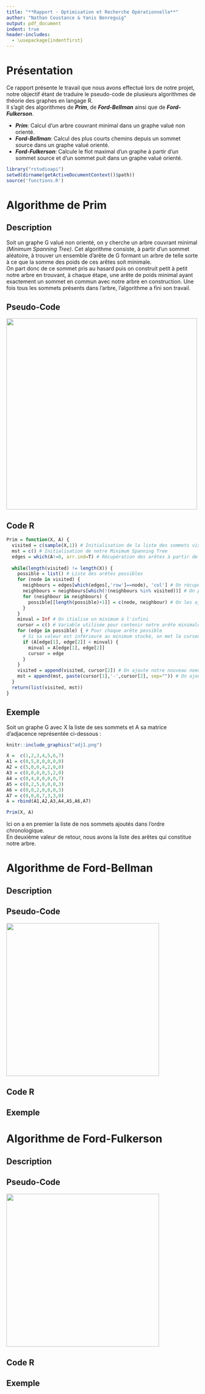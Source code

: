 ```yaml
---
title: "**Rapport - Optimisation et Recherche Opérationnelle**"
author: "Nathan Coustance & Yanis Benreguig"
output: pdf_document
indent: true
header-includes:
  - \usepackage{indentfirst}
---
```


# Présentation

Ce rapport présente le travail que nous avons effectué lors de notre projet, notre objectif étant de traduire le pseudo-code de
plusieurs algorithmes de théorie des graphes en langage R.  
Il s'agit des algorithmes de _**Prim**_,  de _**Ford-Bellman**_ ainsi que de _**Ford-Fulkerson**_.

- _**Prim**_: Calcul d'un arbre couvrant minimal dans un graphe valué non orienté.  
- _**Ford-Bellman**_: Calcul des plus courts chemins depuis un sommet source dans un graphe valué orienté.  
- _**Ford-Fulkerson**_: Calcule le flot maximal d'un graphe à partir d'un sommet source et d'un sommet puit dans un graphe valué orienté.  


\vspace{20pt}
```r
library("rstudioapi")
setwd(dirname(getActiveDocumentContext()$path))
source('functions.R')
```
\newpage
# Algorithme de Prim

## Description

Soit un graphe G valué non orienté, on y cherche un arbre couvrant minimal _(Minimum Spanning Tree)_.
Cet algorithme consiste, à partir d'un sommet aléatoire, à trouver un ensemble d'arête de G formant un arbre de telle sorte
à ce que la somme des poids de ces arêtes soit minimale.  
On part donc de ce sommet pris au hasard puis on construit petit à petit notre arbre en trouvant, à chaque étape, une arête de poids minimal
ayant exactement un sommet en commun avec notre arbre en construction. Une fois tous les sommets présents dans l'arbre, l'algorithme
a fini son travail.

## Pseudo-Code

![](prim.png){width=500}

## Code R
\footnotesize
```r
Prim = function(X, A) {
  visited = c(sample(X,1)) # Initialisation de la liste des sommets visités par un sommet pris au hasard
  mst = c() # Initialisation de notre Minimum Spanning Tree
  edges = which(A!=0, arr.ind=T) # Récupération des arêtes à partir de notre matrice d'adjacence
  
  while(length(visited) != length(X)) {
    possible = list() # Liste des arêtes possibles
    for (node in visited) {
      neighbours = edges[which(edges[,'row']==node), 'col'] # On récupère la liste des voisins d'un noeud
      neighbours = neighbours[which(!(neighbours %in% visited))] # On prend uniquement ceux qui ne sont pas visités
      for (neighbour in neighbours) {
        possible[[length(possible)+1]] = c(node, neighbour) # On les ajoute à la liste des arêtes possibles
      }
    }
    minval = Inf # On itialise un minimum à l'infini
    cursor = c() # Variable utilisée pour contenir notre arête minimale
    for (edge in possible) { # Pour chaque arête possible
      # Si sa valeur est inférieure au minimum stocké, on met le curseur dessus et on change le minimum
      if (A[edge[1], edge[2]] < minval) {
        minval = A[edge[1], edge[2]]
        cursor = edge
      }
    }
    visited = append(visited, cursor[2]) # On ajoute notre nouveau noeud visité
    mst = append(mst, paste(cursor[1],'-',cursor[2], sep="")) # On ajoute l'arête possible minimale à notre arbre
  }
  return(list(visited, mst))
}
```
\normalsize

## Exemple

Soit un graphe G avec X la liste de ses sommets et A sa matrice d'adjacence représentée ci-dessous :

```r
knitr::include_graphics("adj1.png")
```

```r
X =  c(1,2,3,4,5,6,7)
A1 = c(0,5,8,0,0,0,0)
A2 = c(5,0,0,4,2,0,0)
A3 = c(8,0,0,0,5,2,0)
A4 = c(0,4,0,0,0,0,7)
A5 = c(0,2,5,0,0,0,3)
A6 = c(0,0,2,0,0,0,3)
A7 = c(0,0,0,7,3,3,0)
A = rbind(A1,A2,A3,A4,A5,A6,A7)
```
```r
Prim(X, A)
```
Ici on a en premier la liste de nos sommets ajoutés dans l'ordre chronologique.  
En deuxième valeur de retour, nous avons la liste des arêtes qui constitue notre arbre.

\newpage
# Algorithme de Ford-Bellman

## Description

## Pseudo-Code

![](bellman.png){width=400}

## Code R

## Exemple

\newpage
# Algorithme de Ford-Fulkerson

## Description

## Pseudo-Code

![](fulkerson.png){width=400}

## Code R

## Exemple